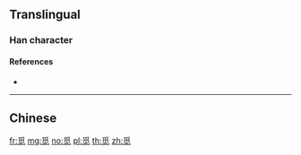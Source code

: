 {{character info/new}}
{{also|覓}}
==Translingual==

===Han character===
{{Han char|rn=147|rad=见|as=04|sn=8|four=|canj=BBHU|ids=⿱爫见}}

====References====
* {{Han ref|kx=1139.051|hdz=63665.160|uh=89C5|ud=35269}}

----

==Chinese==
{{zh-see|覓}}

[[fr:觅]]
[[mg:觅]]
[[no:觅]]
[[pl:觅]]
[[th:觅]]
[[zh:觅]]